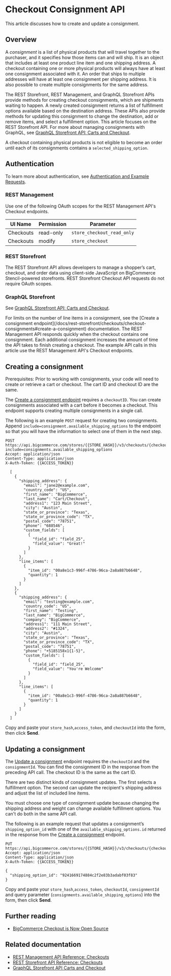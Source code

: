 # Checkout Consignment API

This article discusses how to create and update a consignment.

## Overview

A _consignment_ is a list of physical products that will travel together to the purchaser, and it specifies how those items can and will ship. It is an object that includes at least one product line item and one shipping address. A checkout containing one or more physical products will always have at least one consignment associated with it. An order that ships to multiple addresses will have at least one consignment per shipping address. It is also possible to create multiple consignments for the same address.

The REST Storefront, REST Management, and GraphQL Storefront APIs provide methods for creating checkout consignments, which are shipments waiting to happen.  A newly created consignment returns a list of fulfillment options available based on the destination address.  These APIs also provide methods for updating this consignment to change the destination, add or remove items, and select a fulfillment option. This article focuses on the REST Storefront API. For more about managing consignments with GraphQL, see [GraphQL Storefront API: Carts and Checkout](/api-docs/storefront/graphql/carts-and-checkout).

A checkout containing physical products is not eligible to become an order until each of its consignments contains a `selected_shipping_option`.

## Authentication

To learn more about authentication, see [Authentication and Example Requests](/api-docs/getting-started/authentication).

### REST Management

Use one of the following OAuth scopes for the REST Management API's Checkout endpoints.

| UI Name  | Permission | Parameter                     |
|----------|------------|-------------------------------|
| Checkouts | read-only  | `store_checkout_read_only`    |
| Checkouts | modify     | `store_checkout`              |

### REST Storefront

The REST Storefront API allows developers to manage a shopper’s cart, checkout, and order data using client-side JavaScript on BigCommerce Stencil-powered storefronts. REST Storefront Checkout API requests do not require OAuth scopes.

### GraphQL Storefront

See [GraphQL Storefront API: Carts and Checkout](/api-docs/storefront/graphql/carts-and-checkout).

<Callout type="info">
  For limits on the number of line items in a consignment, see the [Create a consignment endpoint](/docs/rest-storefront/checkouts/checkout-consignments#create-a-consignment) documentation.
  The REST Management API responds quickly when the checkout contains one consignment.  Each additional consignment increases the amount of time the API takes to finish creating a checkout. The example API calls in this article use the REST Management API's Checkout endpoints.
</Callout>

## Creating a consignment

<Callout type="info">
  Prerequisites: Prior to working with consignments, your code will need to create or retrieve a cart or checkout.  The cart ID and checkout ID are the same.
</Callout>


The [Create a consignment endpoint](/docs/rest-storefront/checkouts/checkout-consignments#create-a-consignment) requires a `checkoutID`.  You can create consignments associated with a cart before it becomes a checkout.  This endpoint supports creating multiple consignments in a single call.

The following is an example `POST` request for creating two consignments. Append `include=consignment.available_shipping_options` to the endpoint so that you will have the information to select one of them in the next step.

  
```http filename="Example request: Create a consignment" showLineNumbers copy
POST https://api.bigcommerce.com/stores/{{STORE_HASH}}/v3/checkouts/{checkoutId}/consignments?include=consignments.available_shipping_options
Accept: application/json
Content-Type: application/json
X-Auth-Token: {{ACCESS_TOKEN}}

  [
    {
      "shipping_address": {
        "email": "jane2@example.com",
        "country_code": "US",
        "first_name": "BigCommerce",
        "last_name": "Cart/Checkout",
        "address1": "123 Main Street",
        "city": "Austin",
        "state_or_province": "Texas",
        "state_or_province_code": "TX",
        "postal_code": "78751",
        "phone": "688546",
        "custom_fields": [
          {
            "field_id": "field_25",
            "field_value": "Great!"
          }
        ]
      },
      "line_items": [
        {
          "item_id": "00a8e1c3-996f-4786-96ca-2a8a887b6648",
          "quantity": 1
        }
      ]
    },
    {
      "shipping_address": {
        "email": "testing@example.com",
        "country_code": "US",
        "first_name": "Testing",
        "last_name": "BigCommerce",
        "company": "BigCommerce",
        "address1": "111 Main Street",
        "address2": "#1324",
        "city": "Austin",
        "state_or_province": "Texas",
        "state_or_province_code": "TX",
        "postal_code": "78751",
        "phone": "+5185158x1{1-5}",
        "custom_fields": [
          {
            "field_id": "field_25",
            "field_value": "You're Welcome"
          }
        ]
      },
      "line_items": [
        {
          "item_id": "00a8e1c3-996f-4786-96ca-2a8a887b6648",
          "quantity": 1
        }
      ]
    }
  ]

```


Copy and paste your `store_hash`,`access_token`, and `checkoutId` into the form, then click **Send**.

## Updating a consignment

The [Update a consignment](/docs/rest-storefront/checkouts/checkout-consignments#update-a-consignment) endpoint requires the `checkoutId` and the `consignmentId`. You can find the consignment ID in the response from the preceding API call. The checkout ID is the same as the cart ID.

There are two distinct kinds of consignment updates. The first selects a fulfillment option. The second can update the recipient's shipping address and adjust the list of included line items. 

<Callout type="warning">
  You must choose one type of consignment update because changing the shipping address and weight can change available fulfillment options. You can't do both in the same API call.
</Callout>

The following is an example request that updates a consignment’s `shipping_option_id` with one of the `available_shipping_options.id` returned in the response from the [Create a consignment](/docs/rest-storefront/checkouts/checkout-consignments#add-consignment-to-checkout) endpoint.

```http filename="Example request: Update a consignment" showLineNumbers copy
PUT https://api.bigcommerce.com/stores/{{STORE_HASH}}/v3/checkouts/{checkoutId}/consignments/{consignmentId}
Accept: application/json
Content-Type: application/json
X-Auth-Token: {{ACCESS_TOKEN}}

{
  "shipping_option_id": "9241669174884c2f2e83b3adabf03f83"
}

```

Copy and paste your `store_hash`,`access_token`, `checkoutId`, `consignmentId` and query parameter (`consignments.available_shipping_options`) into the form, then click **Send**.

## Further reading

* [BigCommerce Checkout is Now Open Source](https://medium.com/bigcommerce-developer-blog/bigcommerce-checkout-is-now-open-source-39e823bc5b3b)


## Related documentation

* [REST Management API Reference: Checkouts](/docs/rest-management/checkouts)
* [REST Storefront API Reference: Checkouts](/docs/rest-storefront/checkouts)
* [GraphQL Storefront API Carts and Checkout](/api-docs/storefront/graphql/carts-and-checkout)
